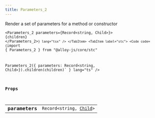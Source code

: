 ```yaml
---
title: Parameters_2
---
```



Render a set of parameters for a method or constructor

<Tabs syncKey="component-style">
    <TabItem label="jsx">
        <Code code={`import { Parameters_2 } from "@alloy-js/core" 

<Parameters_2 parameters={Record<string, Child>}>
    {children}
</Parameters_2>`} lang="tsx" />
</TabItem>
<TabItem label="stc">
    <Code code={`import { Parameters_2 } from "@alloy-js/core/stc" 

Parameters_2({ parameters: Record<string, Child>}).children(children)` } lang="ts" />
</TabItem>
</Tabs>

### Props

<table>
  <tr>
    <td style="text-align: right;font-weight: bold;">parameters</td>
    <td>
      <Badge text="optional" variant="note" size="small" /> <code>Record&lt;string, <a href="../../../core/types/child/">Child</a>></code>
  
  
  
  
  </td>
  </tr>
</table>